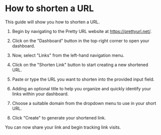 # How to shorten a URL

This guide will show you how to shorten a URL.

1. Begin by navigating to the Pretty URL website at https://prettyurl.net/.

2. Click on the "Dashboard" button in the top-right corner to open your dashboard.

3. Now, select "Links" from the left-hand navigation menu.

4. Click on the "Shorten Link" button to start creating a new shortened URL.

5. Paste or type the URL you want to shorten into the provided input field.

6. Adding an optional title to help you organize and quickly identify your links within your dashboard.

7. Choose a suitable domain from the dropdown menu to use in your short URL.

8. Click "Create" to generate your shortened link.

You can now share your link and begin tracking link visits.
